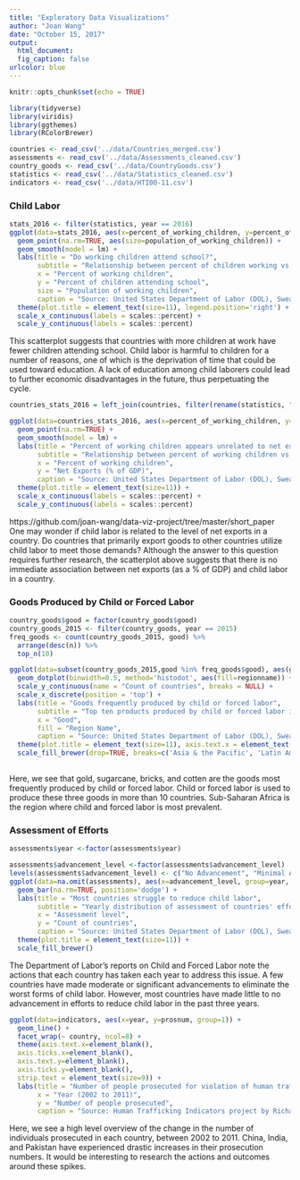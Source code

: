 ```yaml
---
title: "Exploratory Data Visualizations"
author: "Joan Wang"
date: "October 15, 2017"
output: 
  html_document: 
  fig_caption: false
urlcolor: blue
---
```


```r
knitr::opts_chunk$set(echo = TRUE)
```
```r
library(tidyverse)
library(viridis)
library(ggthemes)
library(RColorBrewer)

countries <- read_csv('../data/Countries_merged.csv')
assessments <- read_csv('../data/Assessments_cleaned.csv')
country_goods <- read_csv('../data/CountryGoods.csv')
statistics <- read_csv('../data/Statistics_cleaned.csv')
indicators <- read_csv('../data/HTI00-11.csv')
```

### Child Labor

```r
stats_2016 <- filter(statistics, year == 2016)
ggplot(data=stats_2016, aes(x=percent_of_working_children, y=percent_of_children_attending_school)) +
  geom_point(na.rm=TRUE, aes(size=population_of_working_children)) +
  geom_smooth(model = lm) +
  labs(title = "Do working children attend school?",
       subtitle = "Relationship between percent of children working vs attending school in a country in 2016",
       x = "Percent of working children",
       y = "Percent of children attending school",
       size = "Population of working children",
       caption = "Source: United States Department of Labor (DOL), Sweat & Toil Dataset") + 
  theme(plot.title = element_text(size=11), legend.position='right') + 
  scale_x_continuous(labels = scales::percent) + 
  scale_y_continuous(labels = scales::percent)
```

This scatterplot suggests that countries with more children at work have fewer children attending school. Child labor is harmful to children for a number of reasons, one of which is the deprivation of time that could be used toward education. A lack of education among child laborers could lead to further economic disadvantages in the future, thus perpetuating the cycle. 

```r
countries_stats_2016 = left_join(countries, filter(rename(statistics, "name_DOL" = country), year == 2016), by="name_DOL")

ggplot(data=countries_stats_2016, aes(x=percent_of_working_children, y=net_exports_2015)) +
  geom_point(na.rm=TRUE) +
  geom_smooth(model = lm) + 
  labs(title = "Percent of working children appears unrelated to net exports",
       subtitle = "Relationship between percent of working children vs net exports of a country in 2016",
       x = "Percent of working children",
       y = "Net Exports (% of GDP)",
       caption = "Source: United States Department of Labor (DOL), Sweat & Toil Dataset and World Bank Indicators") + 
  theme(plot.title = element_text(size=11)) + 
  scale_x_continuous(labels = scales::percent) + 
  scale_y_continuous(labels = scales::percent) 
```
https://github.com/joan-wang/data-viz-project/tree/master/short_paper
One may wonder if child labor is related to the level of net exports in a country. Do countries that primarily export goods to other countries utilize child labor to meet those demands? Although the answer to this question requires further research, the scatterplot above suggests that there is no immediate association between net exports (as a % of GDP) and child labor in a country. 

### Goods Produced by Child or Forced Labor
```r
country_goods$good = factor(country_goods$good)
country_goods_2015 <- filter(country_goods, year == 2015)
freq_goods <- count(country_goods_2015, good) %>%
  arrange(desc(n)) %>%
  top_n(10)

ggplot(data=subset(country_goods_2015,good %in% freq_goods$good), aes(good)) +
  geom_dotplot(binwidth=0.5, method='histodot', aes(fill=regionname)) + 
  scale_y_continuous(name = "Count of countries", breaks = NULL) + 
  scale_x_discrete(position = 'top') + 
  labs(title = "Goods frequently produced by child or forced labor",
       subtitle = "Top ten products produced by child or forced labor in 2015",
       x = "Good",
       fill = "Region Name",
       caption = "Source: United States Department of Labor (DOL), Sweat & Toil Dataset")+
  theme(plot.title = element_text(size=11), axis.text.x = element_text(angle = 45, hjust = 0)) + 
  scale_fill_brewer(drop=TRUE, breaks=c('Asia & the Pacific', 'Latin America & the Caribbean', 'Sub-Saharan Africa')) 
  
```

Here, we see that gold, sugarcane, bricks, and cotten are the goods most frequently produced by child or forced labor. Child or forced labor is used to produce these three goods in more than 10 countries. Sub-Saharan Africa is the region where child and forced labor is most prevalent.

### Assessment of Efforts
```r
assessments$year <-factor(assessments$year)

assessments$advancement_level <-factor(assessments$advancement_level)
levels(assessments$advancement_level) <- c("No Advancement", "Minimal Advancement", "Moderate Advancement", "Significant Advancement")
ggplot(data=na.omit(assessments), aes(x=advancement_level, group=year, fill=year)) + 
  geom_bar(na.rm=TRUE, position='dodge') + 
  labs(title = "Most countries struggle to reduce child labor",
       subtitle = "Yearly distribution of assessment of countries' efforts to eliminate the worst forms of child labor ",
       x = "Assessment level",
       y = "Count of countries",
       caption = "Source: United States Department of Labor (DOL), Sweat & Toil Dataset") + 
  theme(plot.title = element_text(size=11)) + 
  scale_fill_brewer()
```

The Department of Labor's reports on Child and Forced Labor note the actions that each country has taken each year to address this issue. A few countries have made moderate or significant advancements to eliminate the worst forms of child labor. However, most countries have made little to no advancement in efforts to reduce child labor in the past three years.





```r
ggplot(data=indicators, aes(x=year, y=prosnum, group=1)) +
  geom_line() + 
  facet_wrap(~ country, ncol=8) + 
  theme(axis.text.x=element_blank(),
  axis.ticks.x=element_blank(),
  axis.text.y=element_blank(),
  axis.ticks.y=element_blank(),
  strip.text = element_text(size=9)) +
  labs(title = "Number of people prosecuted for violation of human trafficking laws",
       x = "Year (2002 to 2011)",
       y = "Number of people prosecuted",
       caption = "Source: Human Trafficking Indicators project by Richard W. Frank")
```

Here, we see a high level overview of the change in the number of individuals prosecuted in each country, between 2002 to 2011. China, India, and Pakistan have experienced drastic increases in their prosecution numbers. It would be interesting to research the actions and outcomes around these spikes.
